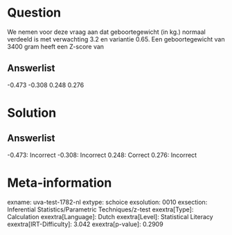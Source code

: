 Question
========

We nemen voor deze vraag aan dat geboortegewicht (in kg.) normaal
verdeeld is met verwachting 3.2 en variantie 0.65. Een geboortegewicht
van 3400 gram heeft een Z-score van

Answerlist
----------

-0.473
-0.308
0.248
0.276

Solution
========

Answerlist
----------

-0.473: Incorrect
-0.308: Incorrect
0.248: Correct
0.276: Incorrect

Meta-information
================
exname: uva-test-1782-nl
extype: schoice
exsolution: 0010
exsection: Inferential Statistics/Parametric Techniques/z-test
exextra[Type]: Calculation
exextra[Language]: Dutch
exextra[Level]: Statistical Literacy
exextra[IRT-Difficulty]: 3.042
exextra[p-value]: 0.2909
